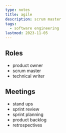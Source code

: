 ```yaml
---
type: notes
title: agile
description: scrum master
tags:
  - software engineering
lastmod: 2023-11-05
---
```


## Roles

- product owner
- scrum master
- technical writer

## Meetings

- stand ups
- sprint review
- sprint planning
- product backlog
- retrospectives
